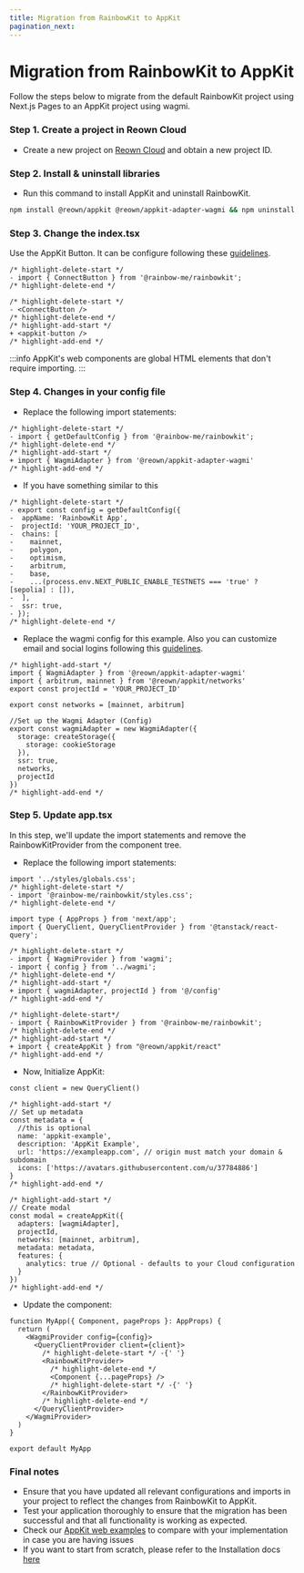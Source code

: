 ```yaml
---
title: Migration from RainbowKit to AppKit
pagination_next:
---
```


# Migration from RainbowKit to AppKit

Follow the steps below to migrate from the default RainbowKit project using Next.js Pages to an AppKit project using wagmi.

### Step 1. Create a project in Reown Cloud

- Create a new project on [Reown Cloud](https://cloud.reown.com) and obtain a new project ID.

### Step 2. Install & uninstall libraries

- Run this command to install AppKit and uninstall RainbowKit.

```bash npm2yarn
npm install @reown/appkit @reown/appkit-adapter-wagmi && npm uninstall @rainbow-me/rainbowkit
```

### Step 3. Change the index.tsx

Use the AppKit Button. It can be configure following these [guidelines](https://docs.walletconnect.com/appkit/react-native/core/components#w3mbutton-).

```tsx
/* highlight-delete-start */
- import { ConnectButton } from '@rainbow-me/rainbowkit';
/* highlight-delete-end */

/* highlight-delete-start */
- <ConnectButton />
/* highlight-delete-end */
/* highlight-add-start */
+ <appkit-button />
/* highlight-add-end */
```

:::info
AppKit's web components are global HTML elements that don't require importing.
:::

### Step 4. Changes in your config file

- Replace the following import statements:

```tsx
/* highlight-delete-start */
- import { getDefaultConfig } from '@rainbow-me/rainbowkit';
/* highlight-delete-end */
/* highlight-add-start */
+ import { WagmiAdapter } from '@reown/appkit-adapter-wagmi'
/* highlight-add-end */
```

- If you have something similar to this

```tsx
/* highlight-delete-start */
- export const config = getDefaultConfig({
-  appName: 'RainbowKit App',
-  projectId: 'YOUR_PROJECT_ID',
-  chains: [
-    mainnet,
-    polygon,
-    optimism,
-    arbitrum,
-    base,
-    ...(process.env.NEXT_PUBLIC_ENABLE_TESTNETS === 'true' ? [sepolia] : []),
-  ],
-  ssr: true,
- });
/* highlight-delete-end */
```

- Replace the wagmi config for this example. Also you can customize email and social logins following this [guidelines](https://docs.walletconnect.com/appkit/react/onboarding/socials).

```tsx
/* highlight-add-start */
import { WagmiAdapter } from '@reown/appkit-adapter-wagmi'
import { arbitrum, mainnet } from '@reown/appkit/networks'
export const projectId = 'YOUR_PROJECT_ID'

export const networks = [mainnet, arbitrum]

//Set up the Wagmi Adapter (Config)
export const wagmiAdapter = new WagmiAdapter({
  storage: createStorage({
    storage: cookieStorage
  }),
  ssr: true,
  networks,
  projectId
})
/* highlight-add-end */
```

### Step 5. Update app.tsx

In this step, we'll update the import statements and remove the RainbowKitProvider from the component tree.

- Replace the following import statements:

```tsx
import '../styles/globals.css';
/* highlight-delete-start */
- import '@rainbow-me/rainbowkit/styles.css';
/* highlight-delete-end */

import type { AppProps } from 'next/app';
import { QueryClient, QueryClientProvider } from '@tanstack/react-query';

/* highlight-delete-start */
- import { WagmiProvider } from 'wagmi';
- import { config } from '../wagmi';
/* highlight-delete-end */
/* highlight-add-start */
+ import { wagmiAdapter, projectId } from '@/config'
/* highlight-add-end */

/* highlight-delete-start*/
- import { RainbowKitProvider } from '@rainbow-me/rainbowkit';
/* highlight-delete-end */
/* highlight-add-start */
+ import { createAppKit } from "@reown/appkit/react"
/* highlight-add-end */

```

- Now, Initialize AppKit:

```tsx
const client = new QueryClient()

/* highlight-add-start */
// Set up metadata
const metadata = {
  //this is optional
  name: 'appkit-example',
  description: 'AppKit Example',
  url: 'https://exampleapp.com', // origin must match your domain & subdomain
  icons: ['https://avatars.githubusercontent.com/u/37784886']
}
/* highlight-add-end */

/* highlight-add-start */
// Create modal
const modal = createAppKit({
  adapters: [wagmiAdapter],
  projectId,
  networks: [mainnet, arbitrum],
  metadata: metadata,
  features: {
    analytics: true // Optional - defaults to your Cloud configuration
  }
})
/* highlight-add-end */
```

- Update the component:

```tsx
function MyApp({ Component, pageProps }: AppProps) {
  return (
    <WagmiProvider config={config}>
      <QueryClientProvider client={client}>
        /* highlight-delete-start */ -{' '}
        <RainbowKitProvider>
          /* highlight-delete-end */
          <Component {...pageProps} />
          /* highlight-delete-start */ -{' '}
        </RainbowKitProvider>
        /* highlight-delete-end */
      </QueryClientProvider>
    </WagmiProvider>
  )
}

export default MyApp
```

### Final notes

- Ensure that you have updated all relevant configurations and imports in your project to reflect the changes from RainbowKit to AppKit.
- Test your application thoroughly to ensure that the migration has been successful and that all functionality is working as expected.
- Check our [AppKit web examples](https://github.com/reown-com/appkit/tree/main/examples) to compare with your implementation in case you are having issues
- If you want to start from scratch, please refer to the Installation docs [here](/appkit/overview)
